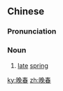 {{also|晩春}}
==Chinese==
{{zh-forms}}

===Pronunciation===
{{zh-pron
|m=wǎnchūn
|c=maan5 ceon1
|mn=boán-chhun
|cat=n
}}

===Noun===
{{zh-noun}}

# [[late]] [[spring]]

[[ky:晚春]]
[[zh:晚春]]
